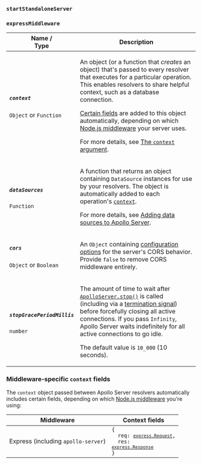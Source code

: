 
### `startStandaloneServer`

### `expressMiddleware`

<table class="field-table">
  <thead>
    <tr>
      <th>Name /<br/>Type</th>
      <th>Description</th>
    </tr>
  </thead>

<tbody>


<tr>
<td>

##### `context`

`Object` or `Function`
</td>
<td>

An object (or a function that _creates_ an object) that's passed to every resolver that executes for a particular operation. This enables resolvers to share helpful context, such as a database connection.

[Certain fields](#middleware-specific-context-fields) are added to this object automatically, depending on which [Node.js middleware](../integrations/middleware/) your server uses.

For more details, see [The `context` argument](../data/resolvers/#the-context-argument).
</td>
</tr>


<tr>
<td>

##### `dataSources`

`Function`
</td>
<td>

A function that returns an object containing `DataSource` instances for use by your resolvers. The object is automatically added to each operation's [`context`](#context).

For more details, see [Adding data sources to Apollo Server](../data/data-sources/#adding-data-sources-to-apollo-server).
</td>
</tr>

<tr>
<td>

##### `cors`

`Object` or `Boolean`
</td>
<td>

An `Object` containing [configuration options](https://github.com/expressjs/cors#configuration-options) for the server's CORS behavior. Provide `false` to remove CORS middleware entirely.

</td>
</tr>

<tr>
<td>

##### `stopGracePeriodMillis`

`number`
</td>
<td>

The amount of time to wait after [`ApolloServer.stop()`](#stop) is called (including via a [termination signal](#stoponterminationsignals)) before forcefully closing all active connections. If you pass `Infinity`, Apollo Server waits indefinitely for all active connections to go idle.

The default value is `10_000` (10 seconds).

</td>
</tr>

</tbody>
</table>



### Middleware-specific `context` fields

The `context` object passed between Apollo Server resolvers automatically includes certain fields, depending on which [Node.js middleware](../integrations/middleware/) you're using:

| Middleware | Context fields |
|---|---|
| Express (including `apollo-server`) | <code>{<br/>&nbsp;&nbsp;req: [`express.Request`](https://github.com/DefinitelyTyped/DefinitelyTyped/blob/50adc95acf873e714256074311353232fcc1b5ed/types/express-serve-static-core/index.d.ts),<br/>&nbsp;&nbsp;res: [`express.Response`](https://github.com/DefinitelyTyped/DefinitelyTyped/blob/50adc95acf873e714256074311353232fcc1b5ed/types/express-serve-static-core/index.d.ts#L490-L861)<br/>}</code> |

